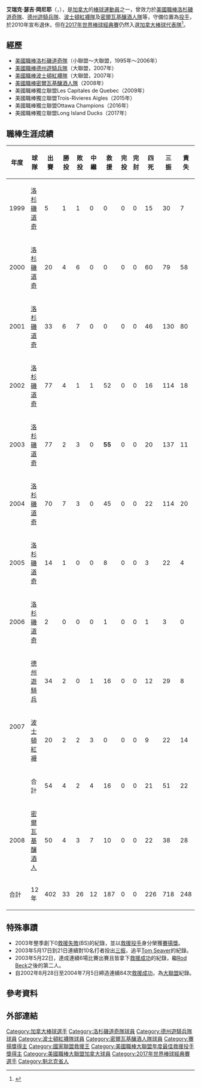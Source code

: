 {{Infobox baseball biography
|name        = 艾瑞克·岡尼耶<br />Éric Gagné
|image       = Éric Gagné Makes His Return to Dodger Blue.jpg
|image_size  = 250
|caption     = 
|position    = [[投手|投手]]
|bats        = 右
|throws      = 右
|birth_date  = {{Birth date and age|1976|1|7}}
|birth_place = {{CAN}}[[魁北克省|魁北克省]][[蒙特婁|蒙特婁]]
|death_date  = 
|death_place = 
|debutleague = 
|debutdate   = 9月7日
|debutyear   = 1999年
|debutteam   = 洛杉磯道奇
|finalleague = 
|finaldate   = 9月25日
|finalyear   = 2008年
|finalteam   = 密爾瓦基釀酒人
|statleague  = 
|stat1label  = 勝–敗
|stat1value  = 33–26
|stat2label  = 防禦率
|stat2value  = 3.47
|stat3label  = 三振–四壞
|stat3value  = 718–226
|stat4label  = 中繼–救援
|stat4value  = 12–187
|teams       =
* [[洛杉磯道奇|洛杉磯道奇]]（1999年–2006年）
* [[德克薩斯遊騎兵_(棒球)|德州遊騎兵]]（2007年）
* [[波士頓紅襪|波士頓紅襪]]（2007年）
* [[密爾瓦基釀酒人|密爾瓦基釀酒人]]（2008年）
|highlights  =
* [[國家聯盟|國聯]][[賽揚獎|賽揚獎]]：2003
* [[美國職棒大聯盟年度最佳救援投手獎|國聯最佳救援投手]]：2003、2004
* [[美國職棒大聯盟救援王|國聯救援王]]：2003
}}

'''艾瑞克·瑟吉·岡尼耶'''（{{lang-fr|'''Éric Serge Gagné'''}}，{{bd|1976年|1月7日}}），是[[加拿大|加拿大]]的[[棒球|棒球]][[運動員|運動員]]之一，曾效力於[[美國職棒|美國職棒]][[洛杉磯道奇隊|洛杉磯道奇隊]]、[[德州遊騎兵隊|德州遊騎兵隊]]、[[波士頓紅襪隊|波士頓紅襪隊]]及[[密爾瓦基釀酒人隊|密爾瓦基釀酒人隊]]等，守備位置為[[投手|投手]]，於2010年宣布退休，但在[[2017年世界棒球經典賽|2017年世界棒球經典賽]]仍然入選[[加拿大棒球代表隊|加拿大棒球代表隊]]<ref>{{cite news|title=經典賽》前道奇塞揚救援退休6年 如今披上國家隊戰袍|url=https://sports.ltn.com.tw/news/breakingnews/1948508|newspaper=[[自由時報|自由時報]]|date=2017-01-15|accessdate=2021-07-15|archive-date=2021-07-17|archive-url=https://web.archive.org/web/20210717113257/https://sports.ltn.com.tw/news/breakingnews/1948508|dead-url=no}}</ref>。

==經歷==
*[[美國職棒|美國職棒]][[洛杉磯道奇隊|洛杉磯道奇隊]]（小聯盟～大聯盟，1995年～2006年）
*[[美國職棒|美國職棒]][[德州遊騎兵隊|德州遊騎兵隊]]（大聯盟，2007年）
*[[美國職棒|美國職棒]][[波士頓紅襪隊|波士頓紅襪隊]]（大聯盟，2007年）
*[[美國職棒|美國職棒]][[密爾瓦基釀酒人隊|密爾瓦基釀酒人隊]]（2008年）
*美國職棒獨立聯盟Les Capitales de Quebec（2009年）
*美國職棒獨立聯盟Trois-Rivieres Aigles（2015年）
*美國職棒獨立聯盟Ottawa Champions（2016年）
*美國職棒獨立聯盟Long Island Ducks（2017年）

==職棒生涯成績==
{|border=1 width="800px"
|- align="center"
!年度!!球隊!!出賽!!勝投!!敗投!!中繼!!救援!!完投!!完封!!四死!!三振!!責失!!投球局數!!防禦率
|- align=middle
|1999||[[洛杉磯道奇|洛杉磯道奇]]||5||1||1||0||0||0||0||15||30||7||30.0||2.10
|- align=middle
|2000||[[洛杉磯道奇|洛杉磯道奇]]||20||4||6||0||0||0||0||60||79||58||101.1||5.15
|- align=middle
|2001||[[洛杉磯道奇|洛杉磯道奇]]||33||6||7||0||0||0||0||46||130||80||151.2||4.75
|- align=middle
|2002||[[洛杉磯道奇|洛杉磯道奇]]||77||4||1||1||52||0||0||16||114||18||82.1||1.97
|- align=middle
|2003||[[洛杉磯道奇|洛杉磯道奇]]||77||2||3||0||'''55'''||0||0||20||137||11||82.1||1.20
|- align=middle
|2004||[[洛杉磯道奇|洛杉磯道奇]]||70||7||3||0||45||0||0||22||114||20||82.1||2.19
|- align=middle
|2005||[[洛杉磯道奇|洛杉磯道奇]]||14||1||0||0||8||0||0||3||22||4||13.1||2.70
|- align=middle
|2006||[[洛杉磯道奇|洛杉磯道奇]]||2||0||0||0||1||0||0||1||3||0||2.0||0.00
|- align="center"
| rowspan="3" |2007||[[德州遊騎兵隊|德州遊騎兵]]||34||2||0||1||16||0||0||12||29||8||33.1||2.16
|- align="center"
|[[波士頓紅襪|波士頓紅襪]]||20||2||2||3||0||0||0||9||22||14||18.2||6.75
|- align="middle" 
!合計!!54||4||2||4||16||0||0||21||51||22||52.0||3.81
|- align=middle
|2008||[[密爾瓦基釀酒人|密爾瓦基釀酒人]]||50||4||3||7||10||0||0||22||38||28||46.1||5.44
|- align=middle style="color:#FFFFFF; background-color:#083c6b"
!合計!!12年!!402||33||26||12||187||0||0||226||718||248||643.2||3.47
|}

==特殊事蹟==
*2003年整季創下0[[救援失敗|救援失敗]](BS)的紀錄，並以[[救援投手|救援投手]]身分榮獲[[賽揚獎|賽揚獎]]。
*2003年5月17日到21日連續對10名打者投出[[三振|三振]]，追平[[Tom_Seaver|Tom Seaver]]的紀錄。
*2003年5月22日，達成連續6場比賽出賽且皆拿下[[救援成功|救援成功]]的紀錄，繼[[Rod_Beck|Rod Beck]]之後的第二人。
*自2002年8月28日至2004年7月5日締造連續84次[[救援成功|救援成功]]，為[[大聯盟|大聯盟]]紀錄。

==參考資料==
<references />

==外部連結==
{{commonscat|Éric Gagné}}
{{台灣棒球維基館|Eric_Gagne}}
{{Baseballstats | mlb=150378 | espn=4181 | br=g/gagneer01 | fangraphs=650 | cube=G/Eric-Gagne}}

{{2007 World Series Champions}}
{{2017年世界棒球經典賽加拿大隊選手列表}}
{{NL Cy Young}}
{{NL Relief Man Award Winners}}
{{Tip O'Neill Award}}
{{Authority control}}
{{DEFAULTSORT:Gagné, Eric}}
[[Category:加拿大棒球選手|Category:加拿大棒球選手]]
[[Category:洛杉磯道奇隊球員|Category:洛杉磯道奇隊球員]]
[[Category:德州遊騎兵隊球員|Category:德州遊騎兵隊球員]]
[[Category:波士頓紅襪隊球員|Category:波士頓紅襪隊球員]]
[[Category:密爾瓦基釀酒人隊球員|Category:密爾瓦基釀酒人隊球員]]
[[Category:賽揚獎得主|Category:賽揚獎得主]]
[[Category:國家聯盟救援王|Category:國家聯盟救援王]]
[[Category:美國職棒大聯盟年度最佳救援投手獎得主|Category:美國職棒大聯盟年度最佳救援投手獎得主]]
[[Category:美國職棒大聯盟加拿大球員|Category:美國職棒大聯盟加拿大球員]]
[[Category:2017年世界棒球經典賽選手|Category:2017年世界棒球經典賽選手]]
[[Category:魁北克省人|Category:魁北克省人]]